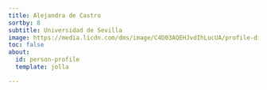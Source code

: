 ```yaml
---
title: Alejandra de Castro
sortby: 8
subtitle: Universidad de Sevilla
image: https://media.licdn.com/dms/image/C4D03AQEHJvdIhLucUA/profile-displayphoto-shrink_200_200/0/1519835893334?e=2147483647&v=beta&t=sboMAI0FQ97AkLwqL5ahXwFTDuwbL7RpGGzN7Wno_Nw
toc: false
about:
  id: person-profile
  template: jolla

---
```


:::{#person-profile}
:::
